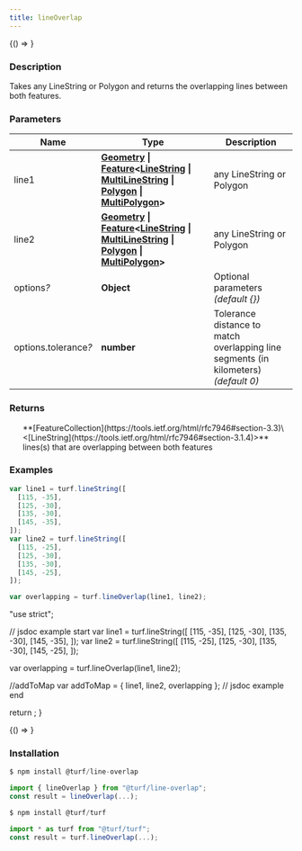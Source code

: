 ```yaml
---
title: lineOverlap
---
```



<!-- Expose turf as global var for experimenting in the browser console -->

<BrowserOnly>{() => <WindowTurfGlobal turf={turf} />}</BrowserOnly>

### Description

Takes any LineString or Polygon and returns the overlapping lines between both features.

### Parameters

| Name                      | Type                                                                                                                                                                                                                                                                                                                                                                                                         | Description                                                                         |
| ------------------------- | ------------------------------------------------------------------------------------------------------------------------------------------------------------------------------------------------------------------------------------------------------------------------------------------------------------------------------------------------------------------------------------------------------------ | ----------------------------------------------------------------------------------- |
| line1                     | **[Geometry](https://tools.ietf.org/html/rfc7946#section-3.1) \| [Feature](https://tools.ietf.org/html/rfc7946#section-3.2)\<[LineString](https://tools.ietf.org/html/rfc7946#section-3.1.4) \| [MultiLineString](https://tools.ietf.org/html/rfc7946#section-3.1.5) \| [Polygon](https://tools.ietf.org/html/rfc7946#section-3.1.6) \| [MultiPolygon](https://tools.ietf.org/html/rfc7946#section-3.1.7)>** | any LineString or Polygon                                                           |
| line2                     | **[Geometry](https://tools.ietf.org/html/rfc7946#section-3.1) \| [Feature](https://tools.ietf.org/html/rfc7946#section-3.2)\<[LineString](https://tools.ietf.org/html/rfc7946#section-3.1.4) \| [MultiLineString](https://tools.ietf.org/html/rfc7946#section-3.1.5) \| [Polygon](https://tools.ietf.org/html/rfc7946#section-3.1.6) \| [MultiPolygon](https://tools.ietf.org/html/rfc7946#section-3.1.7)>** | any LineString or Polygon                                                           |
| options<i>?</i>           | **Object**                                                                                                                                                                                                                                                                                                                                                                                                   | Optional parameters _(default \{})_                                                 |
| options.tolerance<i>?</i> | **number**                                                                                                                                                                                                                                                                                                                                                                                                   | Tolerance distance to match overlapping line segments (in kilometers) _(default 0)_ |

### Returns

<ul>
  **[FeatureCollection](https://tools.ietf.org/html/rfc7946#section-3.3)\<[LineString](https://tools.ietf.org/html/rfc7946#section-3.1.4)>** lines(s) that are overlapping between both features

</ul>

### Examples

```javascript
var line1 = turf.lineString([
  [115, -35],
  [125, -30],
  [135, -30],
  [145, -35],
]);
var line2 = turf.lineString([
  [115, -25],
  [125, -30],
  [135, -30],
  [145, -25],
]);

var overlapping = turf.lineOverlap(line1, line2);
```

  "use strict";

  // jsdoc example start
  var line1 = turf.lineString([
    [115, -35],
    [125, -30],
    [135, -30],
    [145, -35],
  ]);
  var line2 = turf.lineString([
    [115, -25],
    [125, -30],
    [135, -30],
    [145, -25],
  ]);

  var overlapping = turf.lineOverlap(line1, line2);

  //addToMap
  var addToMap = { line1, line2, overlapping };
  // jsdoc example end

  return <ExampleMap addToMap={addToMap} />;
}

<!-- prettier-ignore -->
<BrowserOnly>{() => <Map0 />}</BrowserOnly>

### Installation

```javascript
$ npm install @turf/line-overlap

import { lineOverlap } from "@turf/line-overlap";
const result = lineOverlap(...);
```

```javascript
$ npm install @turf/turf

import * as turf from "@turf/turf";
const result = turf.lineOverlap(...);
```
